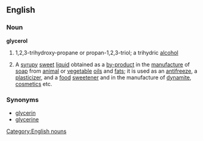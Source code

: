 ==English==
===Noun===
'''glycerol'''
#{{chemistry}} 1,2,3-trihydroxy-propane or propan-1,2,3-triol; a trihydric [[alcohol]]
# A [[syrupy]] [[sweet]] [[liquid]] obtained as a [[by-product]] in the [[manufacture]] of [[soap]] from [[animal]] or [[vegetable]] [[oil]]s and [[fat]]s; it is used as an [[antifreeze]], a [[plasticizer]], and a [[food]] [[sweetener]] and in the manufacture of [[dynamite]], [[cosmetic]]s etc.
===Synonyms===
*[[glycerin]]
*[[glycerine]]
[[Category:English nouns]]